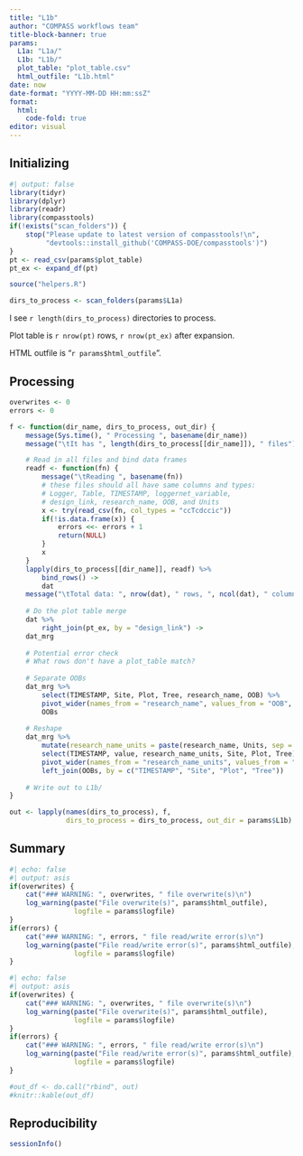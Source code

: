 ```yaml
---
title: "L1b"
author: "COMPASS workflows team"
title-block-banner: true
params:
  L1a: "L1a/"
  L1b: "L1b/"
  plot_table: "plot_table.csv"
  html_outfile: "L1b.html"
date: now
date-format: "YYYY-MM-DD HH:mm:ssZ"
format: 
  html:
    code-fold: true
editor: visual
---
```


## Initializing

```r
#| output: false
library(tidyr)
library(dplyr)
library(readr)
library(compasstools)
if(!exists("scan_folders")) {
    stop("Please update to latest version of compasstools!\n",
         "devtools::install_github('COMPASS-DOE/compasstools')")
}
pt <- read_csv(params$plot_table)
pt_ex <- expand_df(pt)

source("helpers.R")

dirs_to_process <- scan_folders(params$L1a)
```

I see `r length(dirs_to_process)` directories to process.

Plot table is `r nrow(pt)` rows, `r nrow(pt_ex)` after expansion.

HTML outfile is "`r params$html_outfile`".

## Processing

```r
overwrites <- 0
errors <- 0

f <- function(dir_name, dirs_to_process, out_dir) {
    message(Sys.time(), " Processing ", basename(dir_name))
    message("\tIt has ", length(dirs_to_process[[dir_name]]), " files")

    # Read in all files and bind data frames
    readf <- function(fn) {
        message("\tReading ", basename(fn))
        # these files should all have same columns and types:
        # Logger, Table, TIMESTAMP, loggernet_variable, 
        # design_link, research_name, OOB, and Units
        x <- try(read_csv(fn, col_types = "ccTcdccic"))
        if(!is.data.frame(x)) {
            errors <<- errors + 1
            return(NULL)
        }
        x
    }
    lapply(dirs_to_process[[dir_name]], readf) %>% 
        bind_rows() ->
        dat
    message("\tTotal data: ", nrow(dat), " rows, ", ncol(dat), " columns")
    
    # Do the plot table merge
    dat %>% 
        right_join(pt_ex, by = "design_link") ->
    dat_mrg
    
    # Potential error check
    # What rows don't have a plot_table match?
    
    # Separate OOBs
    dat_mrg %>% 
        select(TIMESTAMP, Site, Plot, Tree, research_name, OOB) %>% 
        pivot_wider(names_from = "research_name", values_from = "OOB", names_prefix = "OOB_") ->
        OOBs
    
    # Reshape
    dat_mrg %>% 
        mutate(research_name_units = paste(research_name, Units, sep = "_")) %>% 
        select(TIMESTAMP, value, research_name_units, Site, Plot, Tree) %>% 
        pivot_wider(names_from = "research_name_units", values_from = "value") %>% 
        left_join(OOBs, by = c("TIMESTAMP", "Site", "Plot", "Tree"))
    
    # Write out to L1b/
}

out <- lapply(names(dirs_to_process), f, 
              dirs_to_process = dirs_to_process, out_dir = params$L1b)
```

## Summary

```r
#| echo: false
#| output: asis
if(overwrites) {
    cat("### WARNING: ", overwrites, " file overwrite(s)\n")
    log_warning(paste("File overwrite(s)", params$html_outfile), 
                logfile = params$logfile)
}
if(errors) {
    cat("### WARNING: ", errors, " file read/write error(s)\n")
    log_warning(paste("File read/write error(s)", params$html_outfile), 
                logfile = params$logfile)
}
```

```r
#| echo: false
#| output: asis
if(overwrites) {
    cat("### WARNING: ", overwrites, " file overwrite(s)\n")
    log_warning(paste("File overwrite(s)", params$html_outfile), 
                logfile = params$logfile)
}
if(errors) {
    cat("### WARNING: ", errors, " file read/write error(s)\n")
    log_warning(paste("File read/write error(s)", params$html_outfile), 
                logfile = params$logfile)
}
```

```r
#out_df <- do.call("rbind", out)
#knitr::kable(out_df)
```

## Reproducibility

```r
sessionInfo()
```
